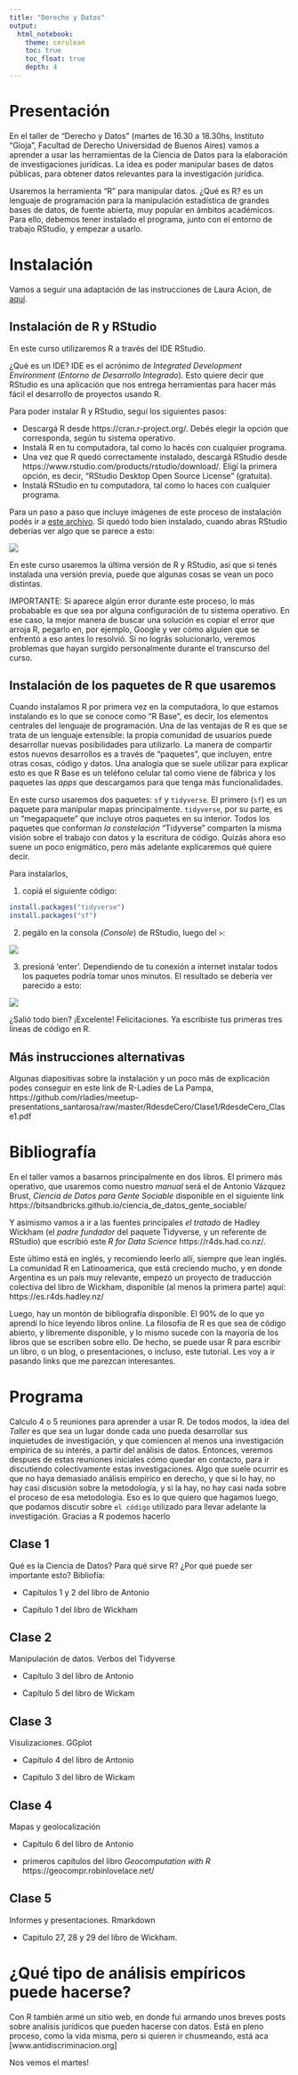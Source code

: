 ```yaml
---
title: "Derecho y Datos"
output: 
  html_notebook:
    theme: cerulean
    toc: true
    toc_float: true
    depth: 4
---
```


# Presentación

En el taller de "Derecho y Datos" (martes de 16.30 a 18.30hs, Instituto "Gioja", Facultad de Derecho Universidad de Buenos Aires) vamos a aprender a usar las herramientas de la Ciencia de Datos para la elaboración de investigaciones jurídicas. La idea es poder manipular bases de datos públicas, para obtener datos relevantes para la investigación jurídica.

Usaremos la herramienta "R" para manipular datos. ¿Qué es R? es un lenguaje de programación para la manipulación estadística de grandes bases de datos, de fuente abierta, muy popular en ámbitos académicos. Para ello, debemos tener instalado el programa, junto con el entorno de trabajo RStudio, y empezar a usarlo.

# Instalación

Vamos a seguir una adaptación de las instrucciones de Laura Acion, de [aquí](https://github.com/lauracion/R_Curso_de_Nivelacion/blob/master/Instalacion_R_RStudio.md#instalaci%C3%B3n-de-r-y-rstudio). 

## Instalación de R y RStudio

En este curso utilizaremos R a través del IDE RStudio. 

¿Qué es un IDE? IDE es el acrónimo de *Integrated Development Environment* (*Entorno de Desarrollo Integrado*). Esto quiere decir que RStudio es una aplicación que nos entrega herramientas para hacer más fácil el desarrollo de proyectos usando R.

Para poder instalar R y RStudio, seguí los siguientes pasos:

- Descargá R desde https://cran.r-project.org/. Debés elegir la opción que corresponda, según tu sistema operativo.
- Instalá R en tu computadora, tal como lo hacés con cualquier programa. 
- Una vez que R quedó correctamente instalado, descargá RStudio desde https://www.rstudio.com/products/rstudio/download/. Eligí la primera opción, es decir, "RStudio Desktop Open Source License" (gratuita). 
- Instalá RStudio en tu computadora, tal como lo haces con cualquier programa. 

Para un paso a paso que incluye imágenes de este proceso de instalación podés ir a [este archivo](https://github.com/lauracion/R_Curso_de_Nivelacion/blob/master/Instalacion_R_RStudio.pdf). 
Si quedó todo bien instalado, cuando abras RStudio deberías ver algo que se parece a esto:

![](https://github.com/lauracion/R_Curso_de_Nivelacion/blob/master/images/rstudio.png)

En este curso usaremos la última versión de R y RStudio, así que si tenés instalada una versión previa, puede que algunas cosas se vean un poco distintas.

IMPORTANTE: Si aparece algún error durante este proceso, lo más probabable es que sea por alguna configuración de tu sistema operativo. En ese caso, la mejor manera de buscar una solución es copiar el error que arroja R, pegarlo en, por ejemplo, Google y ver cómo alguien que se enfrentó a eso antes lo resolvió. Si no lográs solucionarlo, veremos problemas que hayan surgido personalmente durante el transcurso del curso.

## Instalación de los paquetes de R que usaremos

Cuando instalamos R por primera vez en la computadora, lo que estamos instalando es lo que se conoce como "R Base", es decir, los elementos centrales del lenguaje de programación. Una de las ventajas de R es que se trata de un lenguaje extensible: la propia comunidad de usuarios puede desarrollar nuevas posibilidades para utilizarlo. La manera de compartir estos nuevos desarrollos es a través de "paquetes", que incluyen, entre otras cosas, código y datos. Una analogía que se suele utilizar para explicar esto es que R Base es un teléfono celular tal como viene de fábrica y los paquetes las _apps_ que descargamos para que tenga más funcionalidades. 

En este curso usaremos dos paquetes: `sf` y `tidyverse`. El primero (`sf`) es un paquete para manipular mapas principalmente. `tidyverse`, por su parte, es un "megapaquete" que incluye otros paquetes en su interior. Todos los paquetes que conforman _la constelación_ "Tidyverse" comparten la misma visión sobre el trabajo con datos y la escritura de código. Quizás ahora eso suene un poco enigmático, pero más adelante explicaremos qué quiere decir. 

Para instalarlos, 

1. copiá el siguiente código:

```r
install.packages("tidyverse")
install.packages("sf")
```

2. pegálo en la consola (_Console_) de RStudio, luego del `>`:

![](https://github.com/lauracion/R_Curso_de_Nivelacion/raw/master/images/install.packages.png)

3. presioná 'enter'. 
Dependiendo de tu conexión a internet instalar todos los paquetes podría tomar unos minutos. El resultado se debería ver parecido a esto:


![](https://github.com/lauracion/R_Curso_de_Nivelacion/raw/master/images/paquetes_instalados.png)


¿Salió todo bien? ¡Excelente! Felicitaciones. Ya escribiste tus primeras tres líneas de código en R.

## Más instrucciones alternativas

Algunas diapositivas sobre la instalación y un poco más de explicación podes conseguir en este link de R-Ladies de La Pampa, https://github.com/rladies/meetup-presentations_santarosa/raw/master/RdesdeCero/Clase1/RdesdeCero_Clase1.pdf  


# Bibliografía

En el taller vamos a basarnos principalmente en dos libros. El primero más operativo, que usaremos como nuestro _manual_  será el de Antonio Vázquez Brust, _Ciencia de Datos para Gente Sociable_ disponible en el siguiente link https://bitsandbricks.github.io/ciencia_de_datos_gente_sociable/ 

Y asimismo vamos a ir a las fuentes principales _el tratado_ de Hadley Wickham (el _padre fundador_ del paquete Tidyverse, y un referente de RStudio) que escribió este _R for Data Science_ https://r4ds.had.co.nz/.

Este último está en inglés, y recomiendo leerlo allí, siempre que lean inglés. La comunidad R en Latinoamerica, que está creciendo mucho, y en donde Argentina es un país muy relevante, empezó un proyecto de traducción colectiva del libro de Wickham, disponible (al menos la primera parte) aquí: https://es.r4ds.hadley.nz/ 

Luego, hay un montón de bibliografía disponible. El 90% de lo que yo aprendí lo hice leyendo libros online. La filosofía de R es que sea de código abierto, y libremente disponible, y lo mismo sucede con la mayoría de los libros que se escriben sobre ello. De hecho, se puede usar R para escribir un libro, o un blog, o presentaciones, o incluso, este tutorial. Les voy a ir pasando links que me parezcan interesantes.

# Programa

Calculo 4 o 5 reuniones para aprender a usar R. De todos modos, la idea del _Taller_ es que sea un lugar donde cada uno pueda desarrollar sus inquietudes de investigación, y que comiencen al menos una investigación empírica de su interés, a partir del análisis de datos. Entonces, veremos despues de estas reuniones iniciales cómo quedar en contacto, para ir discutiendo colectivamente estas investigaciones. Algo que suele ocurrir es que no haya demasiado análisis empírico en derecho, y que si lo hay, no hay casi discusión sobre la metodología, y si la hay, no hay casi nada sobre el proceso de esa metodología. Eso es lo que quiero que hagamos luego, que podamos discutir sobre `el código` utilizado para llevar adelante la investigación. Gracias a R podemos hacerlo

## Clase 1
Qué es la Ciencia de Datos? Para qué sirve R? ¿Por qué puede ser importante esto?
Bibliofía: 

- Capítulos 1 y 2 del libro de Antonio

- Capítulo 1 del libro de Wickham

## Clase 2
Manipulación de datos. Verbos del Tidyverse

- Capítulo 3 del libro de Antonio

- Capítulo 5 del libro de Wickam

## Clase 3
Visulizaciones. GGplot

- Capítulo 4 del libro de Antonio

- Capítulo 3 del libro de Wickam

## Clase 4
Mapas y geolocalización

- Capítulo 6 del libro de Antonio

- primeros capítulos del libro _Geocomputation with R_ https://geocompr.robinlovelace.net/

## Clase 5 
Informes y presentaciones. Rmarkdown

- Capitulo 27, 28 y 29 del libro de Wickham.

# ¿Qué tipo de análisis empíricos puede hacerse?

Con R también armé un sitio web, en donde fui armando unos breves posts sobre analisis 
jurídicos que pueden hacerse con datos. Está en pleno proceso, como la vida misma, pero si quieren ir chusmeando, está aca [www.antidiscriminacion.org]

Nos vemos el martes!

